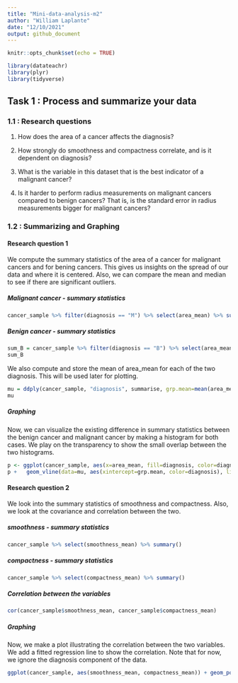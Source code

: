 ```yaml
---
title: "Mini-data-analysis-m2"
author: "William Laplante"
date: "12/10/2021"
output: github_document
---
```


```r
knitr::opts_chunk$set(echo = TRUE)
```

```r
library(datateachr)
library(plyr)
library(tidyverse)
```

## Task 1 : Process and summarize your data

### 1.1 : Research questions

1) How does the area of a cancer affects the diagnosis?

2) How strongly do smoothness and compactness correlate, and is it dependent on diagnosis?

3) What is the variable in this dataset that is the best indicator of a malignant cancer?

4) Is it harder to perform radius measurements on malignant cancers compared to benign cancers? That is, is the standard error in radius measurements bigger for malignant cancers?

### 1.2 : Summarizing and Graphing 

#### Research question 1

We compute the summary statistics of the area of a cancer for malignant cancers and for bening cancers. This gives us insights on the spread of our data and where it is centered. Also, we can compare the mean and median to see if there are significant outliers. 

##### Malignant cancer - summary statistics
```r
cancer_sample %>% filter(diagnosis == "M") %>% select(area_mean) %>% summary()
```
##### Benign cancer - summary statistics
```r
sum_B = cancer_sample %>% filter(diagnosis == "B") %>% select(area_mean) %>% summary()
sum_B
```
We also compute and store the mean of area_mean for each of the two diagnosis. This will be used later for plotting.
```r
mu = ddply(cancer_sample, "diagnosis", summarise, grp.mean=mean(area_mean))
mu
```
##### Graphing
Now, we can visualize the existing difference in summary statistics between the benign cancer and malignant cancer by making a histogram for both cases. We play on the transparency to show the small overlap between the two histograms.
```r
p <- ggplot(cancer_sample, aes(x=area_mean, fill=diagnosis, color=diagnosis)) + geom_histogram(position="identity", alpha=0.5)
p +   geom_vline(data=mu, aes(xintercept=grp.mean, color=diagnosis), linetype="dashed")
```

#### Research question 2

We look into the summary statistics of smoothness and compactness. Also, we look at the covariance and correlation between the two.

##### smoothness - summary statistics
```r
cancer_sample %>% select(smoothness_mean) %>% summary()
```
##### compactness - summary statistics
```r
cancer_sample %>% select(compactness_mean) %>% summary()
```

##### Correlation between the variables
```r
cor(cancer_sample$smoothness_mean, cancer_sample$compactness_mean)
```

##### Graphing
Now, we make a plot illustrating the correlation between the two variables. We add a fitted regression line to show the correlation. Note that for now, we ignore the diagnosis component of the data.

```r
ggplot(cancer_sample, aes(smoothness_mean, compactness_mean)) + geom_point() + geom_smooth(method=lm)
```

